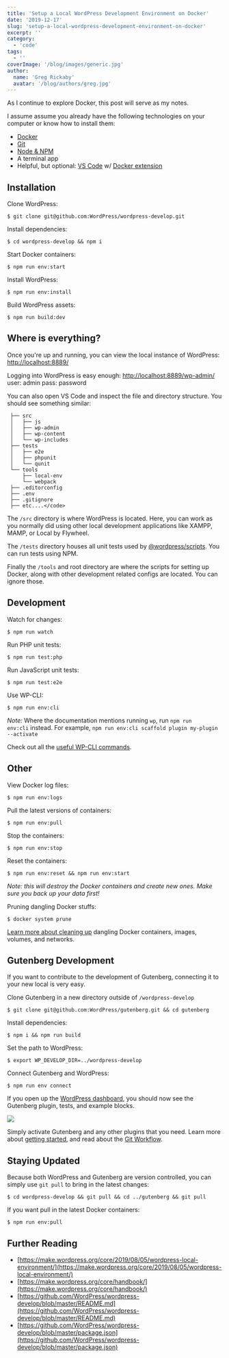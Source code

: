 ```yaml
---
title: 'Setup a Local WordPress Development Environment on Docker'
date: '2019-12-17'
slug: 'setup-a-local-wordpress-development-environment-on-docker'
excerpt: ''
category:
  - 'code'
tags:
  - ''
coverImage: '/blog/images/generic.jpg'
author:
  name: 'Greg Rickaby'
  avatar: '/blog/authors/greg.jpg'
---
```


As I continue to explore Docker, this post will serve as my notes.

I assume assume you already have the following technologies on your computer or know how to install them:

- [Docker](https://www.docker.com/products/docker-desktop)
- [Git](https://git-scm.com/downloads)
- [Node & NPM](https://nodejs.org/en/)
- A terminal app
- Helpful, but optional: [VS Code](https://code.visualstudio.com/) w/ [Docker extension](https://marketplace.visualstudio.com/items?itemName=ms-azuretools.vscode-docker)

## Installation

Clone WordPress:

```
$ git clone git@github.com:WordPress/wordpress-develop.git
```

Install dependencies:

```
$ cd wordpress-develop && npm i
```

Start Docker containers:

```
$ npm run env:start
```

Install WordPress:

```
$ npm run env:install
```

Build WordPress assets:

```
$ npm run build:dev
```

## Where is everything?

Once you're up and running, you can view the local instance of WordPress: [http://localhost:8889/](http://localhost:8889/)

Logging into WordPress is easy enough:
[http://localhost:8889/wp-admin/](http://localhost:8889/wp-admin/)
user: admin
pass: password

You can also open VS Code and inspect the file and directory structure. You should see something similar:

```
 ├── src
 │   ├── js
 │   ├── wp-admin
 │   ├── wp-content
 │   └── wp-includes
 ├── tests
 │   ├── e2e
 │   ├── phpunit
 │   └── qunit
 └── tools
     ├── local-env
     └── webpack
 ├── .editorconfig
 ├── .env
 ├── .gitignore
 ├── etc....</code>
```

The `/src` directory is where WordPress is located. Here, you can work as you normally did using other local development applications like XAMPP, MAMP, or Local by Flywheel.

The `/tests` directory houses all unit tests used by [@wordpress/scripts](https://www.npmjs.com/package/@wordpress/scripts). You can run tests using NPM.

Finally the `/tools` and root directory are where the scripts for setting up Docker, along with other development related configs are located. You can ignore those.

## Development

Watch for changes:

```
$ npm run watch
```

Run PHP unit tests:

```
$ npm run test:php
```

Run JavaScript unit tests:

```
$ npm run test:e2e
```

Use WP-CLI:

```
$ npm run env:cli
```

_Note:_ Where the documentation mentions running `wp`, run `npm run env:cli` instead. For example, `npm run env:cli scaffold plugin my-plugin --activate`

Check out all the [useful WP-CLI commands](https://developer.wordpress.org/cli/commands/).

## Other

View Docker log files:

```
$ npm run env:logs
```

Pull the latest versions of containers:

```
$ npm run env:pull
```

Stop the containers:

```
$ npm run env:stop
```

Reset the containers:

```
$ npm run env:reset && npm run env:start
```

_Note: this will destroy the Docker containers and create new ones. Make sure you back up your data first!_

Pruning dangling Docker stuffs:

```
$ docker system prune
```

[Learn more about cleaning up](https://www.digitalocean.com/community/tutorials/how-to-remove-docker-images-containers-and-volumes) dangling Docker containers, images, volumes, and networks.

## Gutenberg Development

If you want to contribute to the development of Gutenberg, connecting it to your new local is very easy.

Clone Gutenberg in a new directory outside of `/wordpress-develop`

```
$ git clone git@github.com:WordPress/gutenberg.git && cd gutenberg
```

Install dependencies:

```
$ npm i && npm run build
```

Set the path to WordPress:

```
$ export WP_DEVELOP_DIR=../wordpress-develop
```

Connect Gutenberg and WordPress:

```
$ npm run env connect
```

If you open up the [WordPress dashboard](http://localhost:8889/wp-admin/plugins.php), you should now see the Gutenberg plugin, tests, and example blocks.

![](/blog/images/Screenshot-2019-12-17-15.20.55.png)

Simply activate Gutenberg and any other plugins that you need. Learn more about [getting started](https://developer.wordpress.org/block-editor/contributors/develop/getting-started/), and read about the [Git Workflow](https://developer.wordpress.org/block-editor/contributors/develop/git-workflow/).

## Staying Updated

Because both WordPress and Gutenberg are version controlled, you can simply use `git pull` to bring in the latest changes:

```
$ cd wordpress-develop && git pull && cd ../gutenberg && git pull
```

If you want pull in the latest Docker containers:

```
$ npm run env:pull
```

## Further Reading

- [https://make.wordpress.org/core/2019/08/05/wordpress-local-environment/](https://make.wordpress.org/core/2019/08/05/wordpress-local-environment/)
- [https://make.wordpress.org/core/handbook/](https://make.wordpress.org/core/handbook/)
- [https://github.com/WordPress/wordpress-develop/blob/master/README.md](https://github.com/WordPress/wordpress-develop/blob/master/README.md)
- [https://github.com/WordPress/wordpress-develop/blob/master/package.json](https://github.com/WordPress/wordpress-develop/blob/master/package.json)
